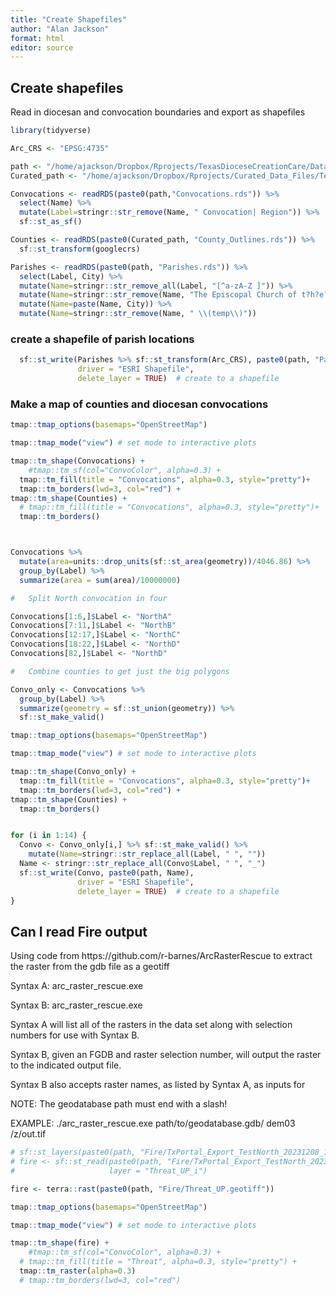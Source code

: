 ```yaml
---
title: "Create Shapefiles"
author: "Alan Jackson"
format: html
editor: source
---
```


## Create shapefiles

Read in diocesan and convocation boundaries and export as shapefiles

```r

library(tidyverse)

Arc_CRS <- "EPSG:4735"

path <- "/home/ajackson/Dropbox/Rprojects/TexasDioceseCreationCare/Data/"
Curated_path <- "/home/ajackson/Dropbox/Rprojects/Curated_Data_Files/Texas_Counties/"

Convocations <- readRDS(paste0(path,"Convocations.rds")) %>% 
  select(Name) %>% 
  mutate(Label=stringr::str_remove(Name, " Convocation| Region")) %>% 
  sf::st_as_sf()

Counties <- readRDS(paste0(Curated_path, "County_Outlines.rds")) %>% 
  sf::st_transform(googlecrs)

Parishes <- readRDS(paste0(path, "Parishes.rds")) %>% 
  select(Label, City) %>% 
  mutate(Name=stringr::str_remove_all(Label, "[^a-zA-Z ]")) %>% 
  mutate(Name=stringr::str_remove(Name, "The Episcopal Church of t?h?e? ?")) %>% 
  mutate(Name=paste(Name, City)) %>% 
  mutate(Name=stringr::str_remove(Name, " \\(temp\\)")) 

```

### create a shapefile of parish locations

```r

  sf::st_write(Parishes %>% sf::st_transform(Arc_CRS), paste0(path, "Parishes"),
               driver = "ESRI Shapefile",
               delete_layer = TRUE)  # create to a shapefile

```

### Make a map of counties and diocesan convocations

```r

tmap::tmap_options(basemaps="OpenStreetMap")

tmap::tmap_mode("view") # set mode to interactive plots

tmap::tm_shape(Convocations) + 
    #tmap::tm_sf(col="ConvoColor", alpha=0.3) +
  tmap::tm_fill(title = "Convocations", alpha=0.3, style="pretty")+
  tmap::tm_borders(lwd=3, col="red") +
tmap::tm_shape(Counties) + 
  # tmap::tm_fill(title = "Convocations", alpha=0.3, style="pretty")+
  tmap::tm_borders() 




```

```r

Convocations %>% 
  mutate(area=units::drop_units(sf::st_area(geometry))/4046.86) %>% 
  group_by(Label) %>% 
  summarize(area = sum(area)/10000000)

#   Split North convocation in four

Convocations[1:6,]$Label <- "NorthA"
Convocations[7:11,]$Label <- "NorthB"
Convocations[12:17,]$Label <- "NorthC"
Convocations[18:22,]$Label <- "NorthD"
Convocations[82,]$Label <- "NorthD"

#   Combine counties to get just the big polygons

Convo_only <- Convocations %>% 
  group_by(Label) %>% 
  summarize(geometry = sf::st_union(geometry)) %>% 
  sf::st_make_valid()

tmap::tmap_options(basemaps="OpenStreetMap")

tmap::tmap_mode("view") # set mode to interactive plots

tmap::tm_shape(Convo_only) + 
  tmap::tm_fill(title = "Convocations", alpha=0.3, style="pretty")+
  tmap::tm_borders(lwd=3, col="red") +
tmap::tm_shape(Counties) + 
  tmap::tm_borders() 


for (i in 1:14) {
  Convo <- Convo_only[i,] %>% sf::st_make_valid() %>% 
    mutate(Name=stringr::str_replace_all(Label, " ", ""))
  Name <- stringr::str_replace_all(Convo$Label, " ", "_")
  sf::st_write(Convo, paste0(path, Name),
               driver = "ESRI Shapefile",
               delete_layer = TRUE)  # create to a shapefile
}

```

## Can I read Fire output

Using code from https://github.com/r-barnes/ArcRasterRescue to extract the raster 
from the gdb file as a geotiff

Syntax A: arc_raster_rescue.exe <File Geodatabase> 

Syntax B: arc_raster_rescue.exe <File Geodatabase> <Raster> <Output Name>

Syntax A will list all of the rasters in the data set along with selection numbers for use with Syntax B.

Syntax B, given an FGDB and raster selection number, will output the raster to the indicated output file.

Syntax B also accepts raster names, as listed by Syntax A, as inputs for <Raster>


NOTE: The geodatabase path must end with a slash!

EXAMPLE: ./arc_raster_rescue.exe path/to/geodatabase.gdb/ dem03 /z/out.tif


```r

# sf::st_layers(paste0(path, "Fire/TxPortal_Export_TestNorth_20231208_193925.gdb"))
# fire <- sf::st_read(paste0(path, "Fire/TxPortal_Export_TestNorth_20231208_193925.gdb"),
#                     layer = "Threat_UP_i")

fire <- terra::rast(paste0(path, "Fire/Threat_UP.geotiff"))

tmap::tmap_options(basemaps="OpenStreetMap")

tmap::tmap_mode("view") # set mode to interactive plots

tmap::tm_shape(fire) + 
    #tmap::tm_sf(col="ConvoColor", alpha=0.3) +
  # tmap::tm_fill(title = "Threat", alpha=0.3, style="pretty") +
  tmap::tm_raster(alpha=0.3)
  # tmap::tm_borders(lwd=3, col="red") 
```
